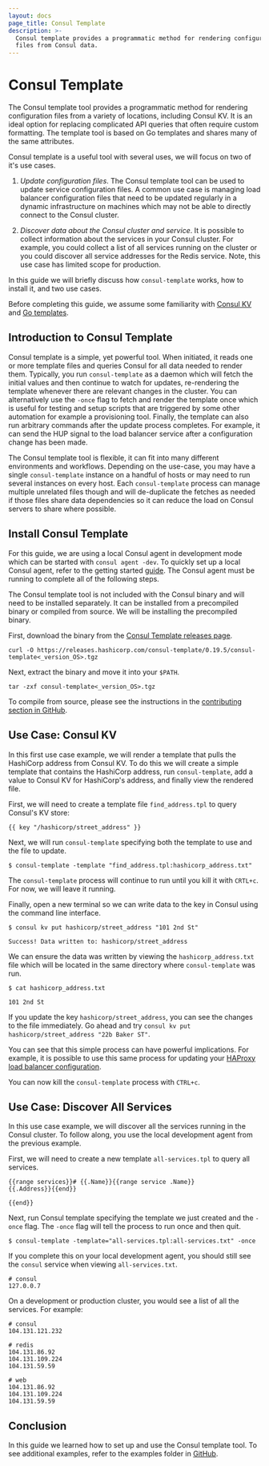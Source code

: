 ```yaml
---
layout: docs
page_title: Consul Template
description: >-
  Consul template provides a programmatic method for rendering configuration
  files from Consul data.
---
```


# Consul Template

The Consul template tool provides a programmatic method
for rendering configuration files from a variety of locations,
including Consul KV. It is an ideal option for replacing complicated API
queries that often require custom formatting.
The template tool is based on Go templates and shares many
of the same attributes.

Consul template is a useful tool with several uses, we will focus on two
of it's use cases.

1. _Update configuration files_. The Consul template tool can be used
   to update service configuration files. A common use case is managing load
   balancer configuration files that need to be updated regularly in a dynamic
   infrastructure on machines which may not be able to directly connect to the Consul cluster.

1. _Discover data about the Consul cluster and service_. It is possible to collect
   information about the services in your Consul cluster. For example, you could
   collect a list of all services running on the cluster or you could discover all
   service addresses for the Redis service. Note, this use case has limited
   scope for production.

In this guide we will briefly discuss how `consul-template` works,
how to install it, and two use cases.

Before completing this guide, we assume some familiarity with
[Consul KV](https://learn.hashicorp.com/consul/getting-started/kv)
and [Go templates](https://golang.org/pkg/text/template/).

## Introduction to Consul Template

Consul template is a simple, yet powerful tool. When initiated, it
reads one or more template files and queries Consul for all
data needed to render them. Typically, you run `consul-template` as a
daemon which will fetch the initial values and then continue to watch
for updates, re-rendering the template whenever there are relevant changes in
the cluster. You can alternatively use the `-once` flag to fetch and render
the template once which is useful for testing and
setup scripts that are triggered by some other automation for example a
provisioning tool. Finally, the template can also run arbitrary commands after the update
process completes. For example, it can send the HUP signal to the
load balancer service after a configuration change has been made.

The Consul template tool is flexible, it can fit into many
different environments and workflows. Depending on the use-case, you
may have a single `consul-template` instance on a handful of hosts
or may need to run several instances on every host. Each `consul-template`
process can manage multiple unrelated files though and will de-duplicate
the fetches as needed if those files share data dependencies so it can
reduce the load on Consul servers to share where possible.

## Install Consul Template

For this guide, we are using a local Consul agent in development
mode which can be started with `consul agent -dev`. To quickly set
up a local Consul agent, refer to the getting started [guide](https://learn.hashicorp.com/consul/getting-started/install). The
Consul agent must be running to complete all of the following
steps.

The Consul template tool is not included with the Consul binary and will
need to be installed separately. It can be installed from a precompiled
binary or compiled from source. We will be installing the precompiled binary.

First, download the binary from the [Consul Template releases page](https://releases.hashicorp.com/consul-template/).

```shell
curl -O https://releases.hashicorp.com/consul-template/0.19.5/consul-template<_version_OS>.tgz
```

Next, extract the binary and move it into your `$PATH`.

```shell
tar -zxf consul-template<_version_OS>.tgz
```

To compile from source, please see the instructions in the
[contributing section in GitHub](https://github.com/hashicorp/consul-template#contributing).

## Use Case: Consul KV

In this first use case example, we will render a template that pulls the HashiCorp address
from Consul KV. To do this we will create a simple template that contains the HashiCorp
address, run `consul-template`, add a value to Consul KV for HashiCorp's address, and
finally view the rendered file.

First, we will need to create a template file `find_address.tpl` to query
Consul's KV store:

```liquid
{{ key "/hashicorp/street_address" }}
```

Next, we will run `consul-template` specifying both
the template to use and the file to update.

```shell
$ consul-template -template "find_address.tpl:hashicorp_address.txt"
```

The `consul-template` process will continue to run until you kill it with `CRTL+c`.
For now, we will leave it running.

Finally, open a new terminal so we can write data to the key in Consul using the command
line interface.

```shell
$ consul kv put hashicorp/street_address "101 2nd St"

Success! Data written to: hashicorp/street_address
```

We can ensure the data was written by viewing the `hashicorp_address.txt`
file which will be located in the same directory where `consul-template`
was run.

```shell
$ cat hashicorp_address.txt

101 2nd St
```

If you update the key `hashicorp/street_address`, you can see the changes to the file
immediately. Go ahead and try `consul kv put hashicorp/street_address "22b Baker ST"`.

You can see that this simple process can have powerful implications. For example, it is
possible to use this same process for updating your [HAProxy load balancer
configuration](https://github.com/hashicorp/consul-template/blob/master/examples/haproxy.md).

You can now kill the `consul-template` process with `CTRL+c`.

## Use Case: Discover All Services

In this use case example, we will discover all the services running in the Consul cluster.
To follow along, you use the local development agent from the previous example.

First, we will need to create a new template `all-services.tpl` to query all services.

```liquid
{{range services}}# {{.Name}}{{range service .Name}}
{{.Address}}{{end}}

{{end}}
```

Next, run Consul template specifying the template we just created and the `-once` flag.
The `-once` flag will tell the process to run once and then quit.

```shell
$ consul-template -template="all-services.tpl:all-services.txt" -once
```

If you complete this on your local development agent, you should
still see the `consul` service when viewing `all-services.txt`.

```text
# consul
127.0.0.7
```

On a development or production cluster, you would see a list of all the services.
For example:

```text
# consul
104.131.121.232

# redis
104.131.86.92
104.131.109.224
104.131.59.59

# web
104.131.86.92
104.131.109.224
104.131.59.59
```

## Conclusion

In this guide we learned how to set up and use the Consul template tool.
To see additional examples, refer to the examples folder
in [GitHub](https://github.com/hashicorp/consul-template/tree/master/examples).
